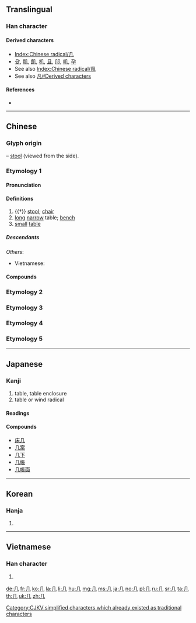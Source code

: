{{also|凡|凢|儿|幾}}
==Translingual==
{{stroke order|type=animate}}

===Han character===
{{Han char|rn=16|rad=几|as=00|sn=2|four=77210|canj=HN}}

====Derived characters====
* [[Index:Chinese radical/几]]
* [[殳]], [[肌]], [[飢]], [[机]], [[且]], [[䢳]], [[㞦]], [[孕]]
* See also [[Index:Chinese radical/風]]
* See also [[凡#Derived characters]]

====References====
* {{Han ref|kx=0133.570|dkj=01737|dj=0299.080|hdz=10275.190|uh=51E0|ud=20960|bh=A44C|bd=42060}}

----

==Chinese==

===Glyph origin===
{{Han etyl}}
{{liushu|p}} – [[stool]] (viewed from the side).

===Etymology 1===
{{zh-forms|alt=𠀃}}

====Pronunciation====
{{zh-pron
|m=jī,jǐ,2nb=Taiwan,2nc=literary
|ma=y
|c=gei1,gei2
|md=gī
|mn=kí
|w=2ji
|mc=y
|oc=y
|cat=n
}}

====Definitions====
{{zh-hanzi}}

# {{†}} [[stool]]; [[chair]]
# [[long]] [[narrow]] table; [[bench]]
# [[small]] [[table]]
#: {{zh-x|茶几|tea table}}

=====Descendants=====
{{CJKV||き|궤|kỉ}}
''Others'':
* Vietnamese: {{l|vi|ghế||chair}}

====Compounds====
{{zh-der|伏几|几几|几席|几杖|几案|几筵|方几|明窗淨几|燕几|窗明几淨|茶几|隱几|雪窗螢几|高几}}

===Etymology 2===
{{zh-see|幾||[[how many]]; [[some]]; [[fine]]}}

===Etymology 3===
{{zh-see|人|v}}

===Etymology 4===
{{zh-see|明|a}}

===Etymology 5===
{{zh-see|𠘧|v}}

----

==Japanese==

===Kanji===
{{ja-kanji|grade=|rs=几00}}

# table, table enclosure
# table or wind radical

====Readings====
{{ja-readings|on=[[き]] (ki)|kun=[[つくえ]] (tsukue)}}

====Compounds====
* [[床几]]
* [[几案]]
* [[几下]]
* [[几帳]]
* [[几帳面]]

----

==Korean==

===Hanja===
{{ko-hanja|hangeul=궤|rv=gwe|mr=kwe}}

# {{defn|lang=ko|sort=几00}}

----

==Vietnamese==

===Han character===
{{vi-hantu|[[kỉ]]|rs=几00}}

# {{defn|lang=vi|sort=几00}}

[[Category:CJKV radicals| ]]
[[Category:CJKV simplified characters which already existed as traditional characters]]

[[de:几]]
[[fr:几]]
[[ko:几]]
[[la:几]]
[[li:几]]
[[hu:几]]
[[mg:几]]
[[ms:几]]
[[ja:几]]
[[no:几]]
[[pl:几]]
[[ru:几]]
[[sr:几]]
[[ta:几]]
[[th:几]]
[[uk:几]]
[[zh:几]]